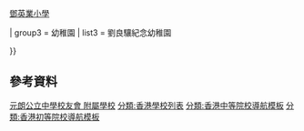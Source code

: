 {{Navbox
| name   = 元朗公立中學校友會學校
| title = [[元朗公立中學]]校友會學校

| group1 = 中學
| list1 = [[元朗公立中學校友會鄧兆棠中學|鄧兆棠中學]]

| group2 = 小學
| list2 = [[元朗公立中學校友會小學|校友會小學]]{{.w}}[[元朗公立中學校友會鄧英業小學|鄧英業小學]]

| group3 = 幼稚園
| list3 = 劉良驤紀念幼稚園
    
}}
<noinclude>


== 參考資料 ==
[http://www.ylpmsaa.com.hk/affiliated-school.html 元朗公立中學校友會 附屬學校]
[[Category:元朗公立中學校友會|{{PAGENAME}}]]
[[分類:香港學校列表]]
[[分類:香港中等院校導航模板‎]]
[[分類:香港初等院校導航模板‎]]
</noinclude>